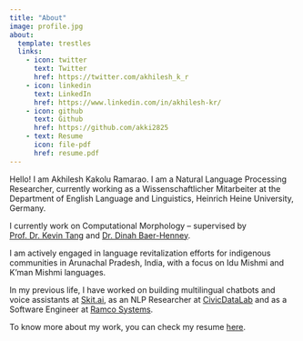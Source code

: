 ```yaml
---
title: "About"
image: profile.jpg
about:
  template: trestles
  links:
    - icon: twitter
      text: Twitter
      href: https://twitter.com/akhilesh_k_r
    - icon: linkedin
      text: LinkedIn
      href: https://www.linkedin.com/in/akhilesh-kr/
    - icon: github
      text: Github
      href: https://github.com/akki2825
    - text: Resume
      icon: file-pdf
      href: resume.pdf
---
```


Hello! I am Akhilesh Kakolu Ramarao. I am a Natural Language Processing Researcher, currently working as a Wissenschaftlicher Mitarbeiter at the Department of English Language and Linguistics, Heinrich Heine University, Germany.

I currently work on Computational Morphology – supervised by [Prof. Dr. Kevin Tang](https://kevintang.org/) and [Dr. Dinah Baer-Henney](https://blogs.phil.hhu.de/dbh13/).

I am actively engaged in language revitalization efforts for indigenous communities in Arunachal Pradesh, India, with a focus on Idu Mishmi and K'man Mishmi languages.

In my previous life, I have worked on building multilingual chatbots and voice assistants at [Skit.ai](https://skit.ai/), as an NLP Researcher at [CivicDataLab](https://civicdatalab.in/) and as a Software Engineer at [Ramco Systems](https://ramco.com).

To know more about my work, you can check my resume [here](../files/resume.pdf).
